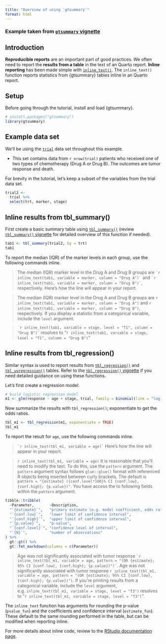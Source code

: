 ```yaml
---
title: "Overview of using `gtsummary`"
format: html
---
```


### Example taken from [`gtsummary` vignette](http://www.danieldsjoberg.com/gtsummary/articles/inline_text.html)

## Introduction

**Reproducible reports** are an important part of good practices.  We often need to report the **results from a table** in the text of an Quarto report.
**Inline reporting** has been made simple with [`inline_text()`](http://www.danieldsjoberg.com/gtsummary/reference/inline_text.tbl_summary.html).
The `inline_text()` function reports statistics from {gtsummary} tables inline in an Quarto report.

## Setup

Before going through the tutorial, install and load {gtsummary}.

```r
# install.packages("gtsummary")
library(gtsummary)
```


## Example data set

We'll be using the [`trial`](http://www.danieldsjoberg.com/gtsummary/reference/trial.html) data set throughout this example.

* This set contains data from `r nrow(trial)` patients who received one of two types of chemotherapy (Drug A or Drug B).
The outcomes are tumor response and death.

For brevity in the tutorial, let's keep a subset of the variables from the trial data set.

```r
trial2 <-
  trial %>%
  select(trt, marker, stage)
```


## Inline results from tbl_summary() {#inline_text_tbl_summary}

First create a basic summary table using [`tbl_summary()`](http://www.danieldsjoberg.com/gtsummary/reference/tbl_summary.html) (review [`tbl_summary()` vignette](http://www.danieldsjoberg.com/gtsummary/articles/tbl_summary.html) for detailed overview of this function if needed).

```r
tab1 <- tbl_summary(trial2, by = trt)
tab1
```

To report the median (IQR) of the marker levels in each group, use the following commands inline.

> The median (IQR) marker level in the Drug A and Drug B groups are `` `r
inline_text(tab1, variable = marker, column = "Drug A")` `` and `` `r
inline_text(tab1, variable = marker, column = "Drug B")` ``, respectively.
Here's how the line will appear in your report.

> The median (IQR) marker level in the Drug A and Drug B groups are `r inline_text(tab1, variable = marker, column = "Drug A")` and `r inline_text(tab1, variable = marker, column = "Drug B")`, respectively.
If you display a statistic from a categorical variable, include the `level` argument.


> `` `r
inline_text(tab1, variable = stage, level = "T1", column = "Drug B")` `` resolves to "`r inline_text(tab1, variable = stage, level = "T1", column = "Drug B")`"



## Inline results from tbl_regression() {#inline_text_tbl_regression}

Similar syntax is used to report results from [`tbl_regression()`](http://www.danieldsjoberg.com/gtsummary/reference/tbl_regression.html) and [`tbl_uvregression()`](http://www.danieldsjoberg.com/gtsummary/reference/tbl_uvregression.html) tables.
Refer to the [`tbl_regression()` vignette](http://www.danieldsjoberg.com/gtsummary/articles/tbl_regression.html) if you need detailed guidance on using these functions. 

Let's first create a regression model.

```r
# build logistic regression model
m1 <- glm(response ~ age + stage, trial, family = binomial(link = "logit"))
```

Now summarize the results with `tbl_regression()`; exponentiate to get the odds ratios.
```r
tbl_m1 <- tbl_regression(m1, exponentiate = TRUE)
tbl_m1
```

To report the result for `age`, use the following commands inline.

> `` `r
inline_text(tbl_m1, variable = age)` `` 
Here's how the line will appear in your report.

> `r inline_text(tbl_m1, variable = age)`
It is reasonable that you'll need to modify the text.
To do this, use the `pattern` argument.
The `pattern` argument syntax follows `glue::glue()` format with referenced R objects being inserted between curly brackets.
The default is `pattern = "{estimate} ({conf.level*100}% CI {conf.low}, {conf.high}; {p.value})"`.  You have access the to following fields within the `pattern` argument.

```r
tibble::tribble(
  ~Parameter,       ~Description,
  "`{estimate}`",   "primary estimate (e.g. model coefficient, odds ratio)",
  "`{conf.low}`",   "lower limit of confidence interval",
  "`{conf.high}`",  "upper limit of confidence interval",
  "`{p.value}`",    "p-value",
  "`{conf.level}`", "confidence level of interval",
  "`{N}`",          "number of observations"  
) %>%
  gt::gt() %>%
  gt::fmt_markdown(columns = c(Parameter))
```

> Age was not significantly associated with tumor response `` `r
inline_text(tbl_m1, variable = age, pattern = "(OR {estimate}; 95% CI {conf.low}, {conf.high}; {p.value})")` ``.
> Age was not significantly associated with tumor response `r inline_text(tbl_m1, variable = age, pattern = "(OR {estimate}; 95% CI {conf.low}, {conf.high}; {p.value})")`.
If you're printing results from a categorical variable, include the `level` argument, e.g. `inline_text(tbl_m1, variable = stage, level = "T3")` resolves to "`r inline_text(tbl_m1, variable = stage, level = "T3")`".  

The `inline_text` function has arguments for rounding the p-value (`pvalue_fun`) and the coefficients and confidence interval (`estimate_fun`).
These default to the same rounding performed in the table, but can be modified when reporting inline.

For more details about inline code, review to the  [RStudio documentation page](https://rmarkdown.rstudio.com/lesson-4.html).
